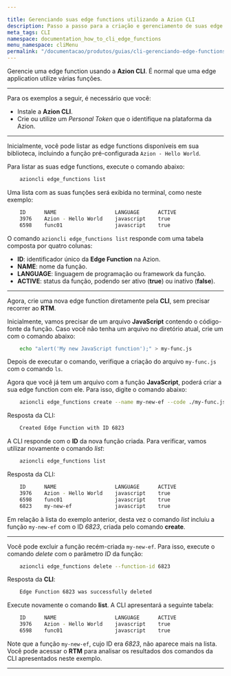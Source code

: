 ```yaml
---

title: Gerenciando suas edge functions utilizando a Azion CLI
description: Passo a passo para a criação e gerenciamento de suas edge functions.
meta_tags: CLI
namespace: documentation_how_to_cli_edge_functions
menu_namespace: cliMenu
permalink: "/documentacao/produtos/guias/cli-gerenciando-edge-functions/"
---
```


Gerencie uma edge function usando a **Azion CLI**. É normal que uma edge application utilize várias funções.

---

Para os exemplos a seguir, é necessário que você:

- Instale a **Azion CLI**.
- Crie ou utilize um *Personal Token* que o identifique na plataforma da Azion.

---

Inicialmente, você pode listar as edge functions disponíveis em sua biblioteca, incluindo a função pré-configurada `Azion - Hello World`.

Para listar as suas edge functions, execute o comando abaixo:

```bash
    azioncli edge_functions list
```

Uma lista com as suas funções será exibida no terminal, como neste exemplo:

```bash
    ID      NAME                   LANGUAGE      ACTIVE
    3976    Azion - Hello World    javascript    true
    6598    func01                 javascript    true
```

O comando `azioncli edge_functions list` responde com uma tabela composta por quatro colunas:

- **ID**: identificador único da **Edge Function** na Azion.
- **NAME**: nome da função.
- **LANGUAGE**: linguagem de programação ou framework da função.
- **ACTIVE**: status da função, podendo ser ativo (**true**) ou inativo (**false**).

---

Agora, crie uma nova edge function diretamente pela **CLI**, sem precisar recorrer ao **RTM**.

Inicialmente, vamos precisar de um arquivo **JavaScript** contendo o código-fonte da função. Caso você não tenha um arquivo no diretório atual, crie um com o comando abaixo:

```bash
    echo "alert('My new JavaScript function');" > my-func.js
```

Depois de executar o comando, verifique a criação do arquivo `my-func.js` com o comando `ls`.

Agora que você já tem um arquivo com a função **JavaScript**, poderá criar a sua edge function com ele. Para isso, digite o comando abaixo:

```bash
    azioncli edge_functions create --name my-new-ef --code ./my-func.js --active true
```

Resposta da CLI:

```bash
    Created Edge Function with ID 6823
```

A CLI responde com o **ID** da nova função criada. Para verificar, vamos utilizar novamente o comando *list*:

```bash
    azioncli edge_functions list
```

Resposta da CLI:

```bash
    ID      NAME                   LANGUAGE      ACTIVE
    3976    Azion - Hello World    javascript    true
    6598    func01                 javascript    true
    6823    my-new-ef              javascript    true
```

Em relação à lista do exemplo anterior, desta vez o comando *list* incluiu a função `my-new-ef` com o ID *6823*, criada pelo comando **create**.

---

Você pode excluir a função recém-criada `my-new-ef`. Para isso, execute o comando *delete* com o parâmetro *ID* da função:

```bash
    azioncli edge_functions delete --function-id 6823
```

Resposta da **CLI**:

```bash
    Edge Function 6823 was successfully deleted
```

Execute novamente o comando **list**. A CLI apresentará a seguinte tabela:

```bash
    ID      NAME                   LANGUAGE      ACTIVE
    3976    Azion - Hello World    javascript    true
    6598    func01                 javascript    true
```

Note que a função `my-new-ef`, cujo ID era *6823*, não aparece mais na lista. Você pode acessar o **RTM** para analisar os resultados dos comandos da CLI apresentados neste exemplo.

---


